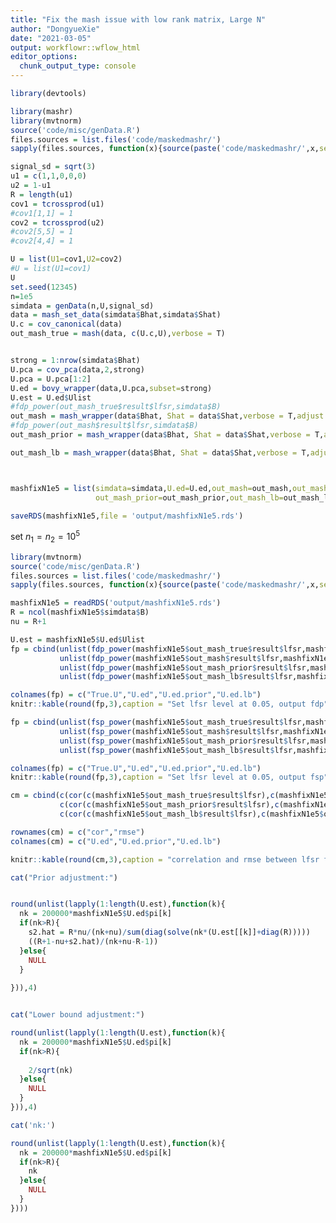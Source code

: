 ```yaml
---
title: "Fix the mash issue with low rank matrix, Large N"
author: "DongyueXie"
date: "2021-03-05"
output: workflowr::wflow_html
editor_options:
  chunk_output_type: console
---
```


```r
library(devtools)

library(mashr)
library(mvtnorm)
source('code/misc/genData.R')
files.sources = list.files('code/maskedmashr/')
sapply(files.sources, function(x){source(paste('code/maskedmashr/',x,sep=''))})

signal_sd = sqrt(3)
u1 = c(1,1,0,0,0)
u2 = 1-u1
R = length(u1)
cov1 = tcrossprod(u1)
#cov1[1,1] = 1
cov2 = tcrossprod(u2)
#cov2[5,5] = 1
#cov2[4,4] = 1

U = list(U1=cov1,U2=cov2)
#U = list(U1=cov1)
U
set.seed(12345)
n=1e5
simdata = genData(n,U,signal_sd)
data = mash_set_data(simdata$Bhat,simdata$Shat)
U.c = cov_canonical(data)
out_mash_true = mash(data, c(U.c,U),verbose = T)


strong = 1:nrow(simdata$Bhat)
U.pca = cov_pca(data,2,strong)
U.pca = U.pca[1:2]
U.ed = bovy_wrapper(data,U.pca,subset=strong)
U.est = U.ed$Ulist
#fdp_power(out_mash_true$result$lfsr,simdata$B)
out_mash = mash_wrapper(data$Bhat, Shat = data$Shat,verbose = T,adjust = 'NULL',U.ed = U.ed,n.ed=length(strong))
#fdp_power(out_mash$result$lfsr,simdata$B)
out_mash_prior = mash_wrapper(data$Bhat, Shat = data$Shat,verbose = T,adjust = 'prior',U.ed = U.ed,n.ed=length(strong))

out_mash_lb = mash_wrapper(data$Bhat, Shat = data$Shat,verbose = T,adjust = 'lb',U.ed = U.ed,n.ed=length(strong))



mashfixN1e5 = list(simdata=simdata,U.ed=U.ed,out_mash=out_mash,out_mash_true=out_mash_true,
                   out_mash_prior=out_mash_prior,out_mash_lb=out_mash_lb)

saveRDS(mashfixN1e5,file = 'output/mashfixN1e5.rds')
```

set $n_1=n_2=10^5$

```r
library(mvtnorm)
source('code/misc/genData.R')
files.sources = list.files('code/maskedmashr/')
sapply(files.sources, function(x){source(paste('code/maskedmashr/',x,sep=''))})
```



```r
mashfixN1e5 = readRDS('output/mashfixN1e5.rds')
R = ncol(mashfixN1e5$simdata$B)
nu = R+1
```

```r
U.est = mashfixN1e5$U.ed$Ulist
fp = cbind(unlist(fdp_power(mashfixN1e5$out_mash_true$result$lfsr,mashfixN1e5$simdata$B)),
           unlist(fdp_power(mashfixN1e5$out_mash$result$lfsr,mashfixN1e5$simdata$B)),
           unlist(fdp_power(mashfixN1e5$out_mash_prior$result$lfsr,mashfixN1e5$simdata$B)),
           unlist(fdp_power(mashfixN1e5$out_mash_lb$result$lfsr,mashfixN1e5$simdata$B)))

colnames(fp) = c("True.U","U.ed","U.ed.prior","U.ed.lb")
knitr::kable(round(fp,3),caption = "Set lfsr level at 0.05, output fdp")

fp = cbind(unlist(fsp_power(mashfixN1e5$out_mash_true$result$lfsr,mashfixN1e5$simdata$Bhat,mashfixN1e5$simdata$B)),
           unlist(fsp_power(mashfixN1e5$out_mash$result$lfsr,mashfixN1e5$simdata$Bhat,mashfixN1e5$simdata$B)),
           unlist(fsp_power(mashfixN1e5$out_mash_prior$result$lfsr,mashfixN1e5$simdata$Bhat,mashfixN1e5$simdata$B)),
           unlist(fsp_power(mashfixN1e5$out_mash_lb$result$lfsr,mashfixN1e5$simdata$Bhat,mashfixN1e5$simdata$B)))

colnames(fp) = c("True.U","U.ed","U.ed.prior","U.ed.lb")
knitr::kable(round(fp,3),caption = "Set lfsr level at 0.05, output fsp")

cm = cbind(c(cor(c(mashfixN1e5$out_mash_true$result$lfsr),c(mashfixN1e5$out_mash$result$lfsr)),rmse(c(mashfixN1e5$out_mash_true$result$lfsr),c(mashfixN1e5$out_mash$result$lfsr))),
           c(cor(c(mashfixN1e5$out_mash_prior$result$lfsr),c(mashfixN1e5$out_mash$result$lfsr)),rmse(c(mashfixN1e5$out_mash_prior$result$lfsr),c(mashfixN1e5$out_mash$result$lfsr))),
           c(cor(c(mashfixN1e5$out_mash_lb$result$lfsr),c(mashfixN1e5$out_mash$result$lfsr)),rmse(c(mashfixN1e5$out_mash_lb$result$lfsr),c(mashfixN1e5$out_mash$result$lfsr))))

rownames(cm) = c("cor","rmse")
colnames(cm) = c("U.ed","U.ed.prior","U.ed.lb")

knitr::kable(round(cm,3),caption = "correlation and rmse between lfsr from model with true U and model with estimated U")

cat("Prior adjustment:")


round(unlist(lapply(1:length(U.est),function(k){
  nk = 200000*mashfixN1e5$U.ed$pi[k]
  if(nk>R){
    s2.hat = R*nu/(nk+nu)/sum(diag(solve(nk*(U.est[[k]]+diag(R)))))
    ((R+1-nu+s2.hat)/(nk+nu-R-1))
  }else{
    NULL
  }
  
})),4)


cat("Lower bound adjustment:")

round(unlist(lapply(1:length(U.est),function(k){
  nk = 200000*mashfixN1e5$U.ed$pi[k]
  if(nk>R){
    
    2/sqrt(nk)
  }else{
    NULL
  }
})),4)

cat('nk:')

round(unlist(lapply(1:length(U.est),function(k){
  nk = 200000*mashfixN1e5$U.ed$pi[k]
  if(nk>R){
    nk
  }else{
    NULL
  }
})))

```

